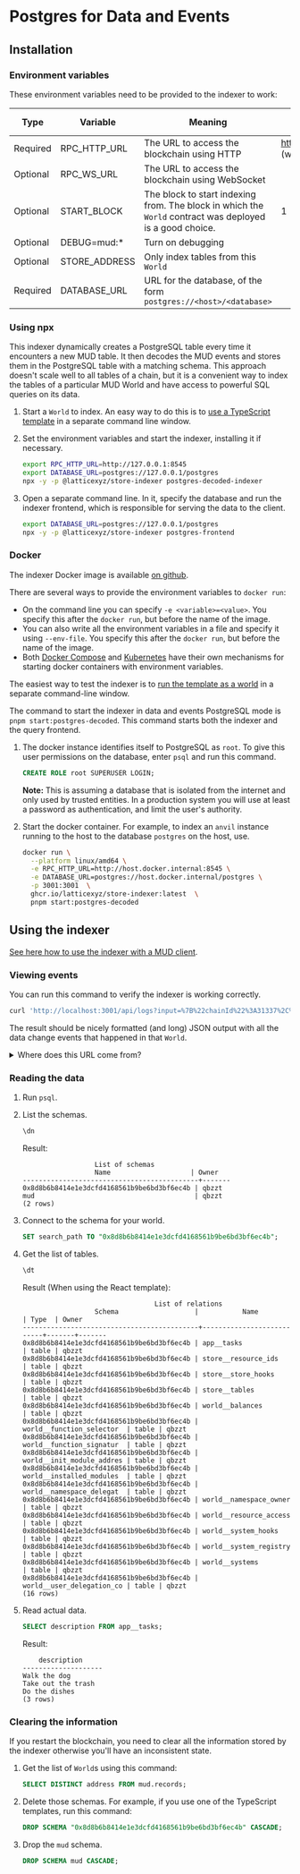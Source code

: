 
# Postgres for Data and Events

## Installation

### Environment variables

These environment variables need to be provided to the indexer to work:

| Type     | Variable      | Meaning                                                                                                  | Sample value (using `anvil` running on the host)          |
| -------- | ------------- | -------------------------------------------------------------------------------------------------------- | --------------------------------------------------------- |
| Required | RPC_HTTP_URL  | The URL to access the blockchain using HTTP                                                              | http://host.docker.internal:8545 (when running in Docker) |
| Optional | RPC_WS_URL    | The URL to access the blockchain using WebSocket                                                         |
| Optional | START_BLOCK   | The block to start indexing from. The block in which the `World` contract was deployed is a good choice. | 1                                                         |
| Optional | DEBUG=mud:\*  | Turn on debugging                                                                                        |                                                           |
| Optional | STORE_ADDRESS | Only index tables from this `World`                                                                      |
| Required | DATABASE_URL  | URL for the database, of the form `postgres://<host>/<database>`                                         |

### Using npx

This indexer dynamically creates a PostgreSQL table every time it encounters a new MUD table.
It then decodes the MUD events and stores them in the PostgreSQL table with a matching schema.
This approach doesn't scale well to all tables of a chain, but it is a convenient way to index the tables of a particular MUD World and have access to powerful SQL queries on its data.

1. Start a `World` to index.
   An easy way to do this is to [use a TypeScript template](/templates/typescript/getting-started) in a separate command line window.

1. Set the environment variables and start the indexer, installing it if necessary.

   ```bash copy
   export RPC_HTTP_URL=http://127.0.0.1:8545
   export DATABASE_URL=postgres://127.0.0.1/postgres
   npx -y -p @latticexyz/store-indexer postgres-decoded-indexer
   ```

1. Open a separate command line.
   In it, specify the database and run the indexer frontend, which is responsible for serving the data to the client.

   ```bash copy
   export DATABASE_URL=postgres://127.0.0.1/postgres
   npx -y -p @latticexyz/store-indexer postgres-frontend
   ```

### Docker

The indexer Docker image is available [on github](https://github.com/latticexyz/mud/pkgs/container/store-indexer).

There are several ways to provide the environment variables to `docker run`:

- On the command line you can specify `-e <variable>=<value>`.
  You specify this after the `docker run`, but before the name of the image.
- You can also write all the environment variables in a file and specify it using `--env-file`.
  You specify this after the `docker run`, but before the name of the image.
- Both [Docker Compose](https://docs.docker.com/compose/) and [Kubernetes](https://kubernetes.io/) have their own mechanisms for starting docker containers with environment variables.

The easiest way to test the indexer is to [run the template as a world](/templates/typescript/getting-started) in a separate command-line window.

The command to start the indexer in data and events PostgreSQL mode is `pnpm start:postgres-decoded`.
This command starts both the indexer and the query frontend.

1. The docker instance identifies itself to PostgreSQL as `root`.
   To give this user permissions on the database, enter `psql` and run this command.

   ```sql copy
   CREATE ROLE root SUPERUSER LOGIN;
   ```

   **Note:** This is assuming a database that is isolated from the internet and only used by trusted entities.
   In a production system you will use at least a password as authentication, and limit the user's authority.

1. Start the docker container.
   For example, to index an `anvil` instance running to the host to the database `postgres` on the host, use.

   ```sh copy
   docker run \
     --platform linux/amd64 \
     -e RPC_HTTP_URL=http://host.docker.internal:8545 \
     -e DATABASE_URL=postgres://host.docker.internal/postgres \
     -p 3001:3001  \
     ghcr.io/latticexyz/store-indexer:latest  \
     pnpm start:postgres-decoded
   ```

## Using the indexer

[See here how to use the indexer with a MUD client](using-indexer).

### Viewing events

You can run this command to verify the indexer is working correctly.

```sh copy
curl 'http://localhost:3001/api/logs?input=%7B%22chainId%22%3A31337%2C%22address%22%3A%220x8d8b6b8414e1e3dcfd4168561b9be6bd3bf6ec4b%22%2C%22filters%22%3A%5B%5D%7D' | jq
```

The result should be nicely formatted (and long) JSON output with all the data change events that happened in that `World`.

<details>

<summary>Where does this URL come from?</summary>

The URL has these parameters:

| Parameter | Value                 | Explanation                                 |
| --------- | --------------------- | ------------------------------------------- |
| Server    | http://localhost:3001 | By default the indexer listens on port 3001 |
| Path      | /api/logs             | Read log events                             |
| `input`   | `%7B%22 ... %5D%7D`   | See below                                   |

The input is the JSON filter that tells the server what we need.
It is [URL encoded](https://en.wikipedia.org/wiki/Percent-encoding), you can decode it [using an online calculator](https://www.urldecoder.org/).

```json
{
  "chainId": 31337,
  "address": "0x8d8b6b8414e1e3dcfd4168561b9be6bd3bf6ec4b",
  "filters": []
}
```

Meaning that the query is for all events in the `World` at address `0x8d8b6b8414e1e3dcfd4168561b9be6bd3bf6ec4b`, on the chain with chain ID `31337`.

</details>

### Reading the data

1. Run `psql`.

1. List the schemas.

   ```sql copy
   \dn
   ```

   Result:

   ```
                     List of schemas
                     Name                    | Owner
   --------------------------------------------+-------
   0x8d8b6b8414e1e3dcfd4168561b9be6bd3bf6ec4b | qbzzt
   mud                                        | qbzzt
   (2 rows)
   ```

1. Connect to the schema for your world.

   ```sql copy
   SET search_path TO "0x8d8b6b8414e1e3dcfd4168561b9be6bd3bf6ec4b";
   ```

1. Get the list of tables.

   ```sql copy
   \dt
   ```

   Result (When using the React template):

   ```
                                    List of relations
                     Schema                   |           Name            | Type  | Owner
   --------------------------------------------+---------------------------+-------+-------
   0x8d8b6b8414e1e3dcfd4168561b9be6bd3bf6ec4b | app__tasks                | table | qbzzt
   0x8d8b6b8414e1e3dcfd4168561b9be6bd3bf6ec4b | store__resource_ids       | table | qbzzt
   0x8d8b6b8414e1e3dcfd4168561b9be6bd3bf6ec4b | store__store_hooks        | table | qbzzt
   0x8d8b6b8414e1e3dcfd4168561b9be6bd3bf6ec4b | store__tables             | table | qbzzt
   0x8d8b6b8414e1e3dcfd4168561b9be6bd3bf6ec4b | world__balances           | table | qbzzt
   0x8d8b6b8414e1e3dcfd4168561b9be6bd3bf6ec4b | world__function_selector  | table | qbzzt
   0x8d8b6b8414e1e3dcfd4168561b9be6bd3bf6ec4b | world__function_signatur  | table | qbzzt
   0x8d8b6b8414e1e3dcfd4168561b9be6bd3bf6ec4b | world__init_module_addres | table | qbzzt
   0x8d8b6b8414e1e3dcfd4168561b9be6bd3bf6ec4b | world__installed_modules  | table | qbzzt
   0x8d8b6b8414e1e3dcfd4168561b9be6bd3bf6ec4b | world__namespace_delegat  | table | qbzzt
   0x8d8b6b8414e1e3dcfd4168561b9be6bd3bf6ec4b | world__namespace_owner    | table | qbzzt
   0x8d8b6b8414e1e3dcfd4168561b9be6bd3bf6ec4b | world__resource_access    | table | qbzzt
   0x8d8b6b8414e1e3dcfd4168561b9be6bd3bf6ec4b | world__system_hooks       | table | qbzzt
   0x8d8b6b8414e1e3dcfd4168561b9be6bd3bf6ec4b | world__system_registry    | table | qbzzt
   0x8d8b6b8414e1e3dcfd4168561b9be6bd3bf6ec4b | world__systems            | table | qbzzt
   0x8d8b6b8414e1e3dcfd4168561b9be6bd3bf6ec4b | world__user_delegation_co | table | qbzzt
   (16 rows)
   ```

1. Read actual data.

   ```sql copy
   SELECT description FROM app__tasks;
   ```

   Result:

   ```
       description
   --------------------
   Walk the dog
   Take out the trash
   Do the dishes
   (3 rows)
   ```

### Clearing the information

If you restart the blockchain, you need to clear all the information stored by the indexer otherwise you'll have an inconsistent state.

1. Get the list of `World`s using this command:

   ```sql copy
   SELECT DISTINCT address FROM mud.records;
   ```

1. Delete those schemas.
   For example, if you use one of the TypeScript templates, run this command:

   ```sql copy
   DROP SCHEMA "0x8d8b6b8414e1e3dcfd4168561b9be6bd3bf6ec4b" CASCADE;
   ```

1. Drop the `mud` schema.

   ```sql copy
   DROP SCHEMA mud CASCADE;
   ```
